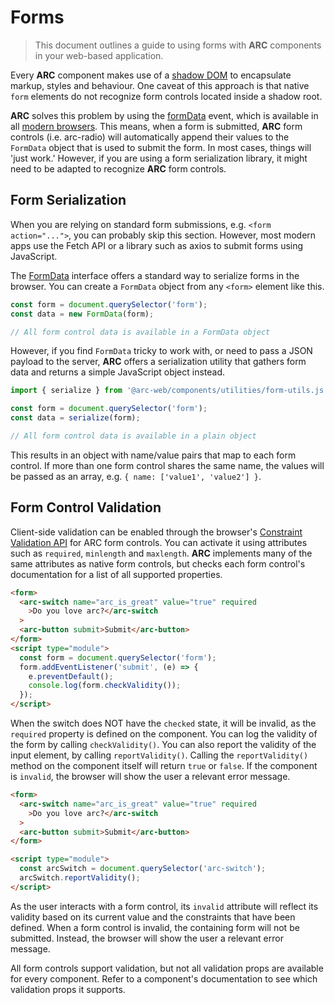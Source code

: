 # Forms

> This document outlines a guide to using forms with **ARC** components in your web-based application.

Every **ARC** component makes use of a [shadow DOM](https://developer.mozilla.org/en-US/docs/Web/Web_Components/Using_shadow_DOM) to encapsulate markup, styles and behaviour. One caveat of this approach is that native `form` elements do not recognize form controls located inside a shadow root.

**ARC** solves this problem by using the [formData](https://developer.mozilla.org/en-US/docs/Web/API/HTMLFormElement/formdata_event) event, which is available in all [modern browsers](https://caniuse.com/mdn-api_htmlformelement_formdata_event). This means, when a form is submitted, **ARC** form controls (i.e. arc-radio) will automatically append their values to the `FormData` object that is used to submit the form. In most cases, things will 'just work.' However, if you are using a form serialization library, it might need to be adapted to recognize **ARC** form controls.

## Form Serialization

When you are relying on standard form submissions, e.g. `<form action="...">`, you can probably skip this section. However, most modern apps use the Fetch API or a library such as axios to submit forms using JavaScript.

The [FormData](https://developer.mozilla.org/en-US/docs/Web/API/FormData) interface offers a standard way to serialize forms in the browser. You can create a `FormData` object from any `<form>` element like this.

```js
const form = document.querySelector('form');
const data = new FormData(form);

// All form control data is available in a FormData object
```

However, if you find `FormData` tricky to work with, or need to pass a JSON payload to the server,
**ARC** offers a serialization utility that gathers form data and returns a simple JavaScript object instead.

```js
import { serialize } from '@arc-web/components/utilities/form-utils.js';

const form = document.querySelector('form');
const data = serialize(form);

// All form control data is available in a plain object
```

This results in an object with name/value pairs that map to each form control. If more than one form control shares the same name, the values will be passed as an array, e.g. `{ name: ['value1', 'value2'] }`.

## Form Control Validation

Client-side validation can be enabled through the browser's [Constraint Validation API](https://developer.mozilla.org/en-US/docs/Web/Guide/HTML/Constraint_validation) for ARC form controls. You can activate it using attributes such as `required`, `minlength` and `maxlength`. **ARC** implements many of the same attributes as native form controls, but checks each form control's documentation for a list of all supported properties.

```html
<form>
  <arc-switch name="arc_is_great" value="true" required
    >Do you love arc?</arc-switch
  >
  <arc-button submit>Submit</arc-button>
</form>
<script type="module">
  const form = document.querySelector('form');
  form.addEventListener('submit', (e) => {
    e.preventDefault();
    console.log(form.checkValidity());
  });
</script>
```

When the switch does NOT have the `checked` state, it will be invalid, as the `required` property is defined on the component. You can log the validity of the form by calling `checkValidity()`. You can also report the validity of the input element, by calling `reportValidity()`. Calling the `reportValidity()` method on the component itself will return `true` or `false`. If the component is `invalid`, the browser will show the user a relevant error message.

```html
<form>
  <arc-switch name="arc_is_great" value="true" required
    >Do you love arc?</arc-switch
  >
  <arc-button submit>Submit</arc-button>
</form>

<script type="module">
  const arcSwitch = document.querySelector('arc-switch');
  arcSwitch.reportValidity();
</script>
```

As the user interacts with a form control, its `invalid` attribute will reflect its validity based on its current value and the constraints that have been defined. When a form control is invalid, the containing form will not be submitted. Instead, the browser will show the user a relevant error message.

All form controls support validation, but not all validation props are available for every component. Refer to a component's documentation to see which validation props it supports.

